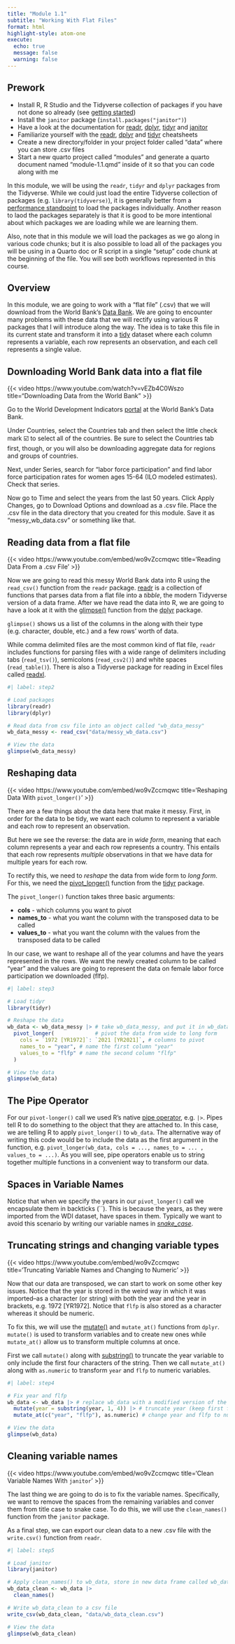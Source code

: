 ```yaml
---
title: "Module 1.1"
subtitle: "Working With Flat Files"
format: html
highlight-style: atom-one
execute: 
  echo: true
  message: false
  warning: false
---
```


::: {.callout-tip}
## Prework

- Install R, R Studio and the Tidyverse collection of packages if you have not done so already (see [getting started](/modules/getting-started.html))
- Install the `janitor` package (`install.packages("janitor")`)
- Have a look at the documentation for [readr](https://readr.tidyverse.org/), [dplyr](https://dplyr.tidyverse.org/), [tidyr](https://tidyr.tidyverse.org/) and [janitor](https://sfirke.github.io/janitor/)
- Familiarize yourself with the [readr](file:///C:/Users/emman/Downloads/data-import.pdf), [dplyr](file:///C:/Users/emman/Downloads/data-transformation-1.pdf) and [tidyr](file:///C:/Users/emman/Downloads/tidyr.pdf) cheatsheets
- Create a new directory/folder in your project folder called "data" where you can store .csv files
- Start a new quarto project called "modules" and generate a quarto document named "module-1.1.qmd" inside of it so that you can code along with me
:::

::: {.callout-note} 

In this module, we will be using the `readr`, `tidyr` and `dplyr` packages from the Tidyverse. While we could just load the entire Tidyverse collection of packages (e.g. `library(tidyverse)`), it is generally better from a [performance standpoint](https://stackoverflow.com/questions/50257990/what-is-the-advantage-of-using-librarytidyverse-instead-of-sub-packages) to load the packages individually. Another reason to laod the packages separately is that it is good to be more intentional about which packages we are loading while we are learning them. 

Also, note that in this module we will load the packages as we go along in various code chunks; but it is also possible to load all of the packages you will be using in a Quarto doc or R script in a single "setup" code chunk at the beginning of the file. You will see both workflows represented in this course.
:::


## Overview

In this module, we are going to work with a "flat file" (.csv) that we will download from the World Bank's [Data Bank](https://databank.worldbank.org/). We are going to encounter many problems with these data that we will rectify using various R packages that I will introduce along the way. The idea is to take this file in its current state and transform it into a [tidy](https://cran.r-project.org/web/packages/tidyr/vignettes/tidy-data.html) dataset where each column represents a variable, each row represents an observation, and each cell represents a single value.


## Downloading World Bank data into a flat file

{{< video https://www.youtube.com/watch?v=vEZb4C0Wszo title="Downloading Data from the World Bank" >}}

Go to the World Development Indicators [portal](https://databank.worldbank.org/source/world-development-indicators) at the World Bank's Data Bank.

Under Countries, select the Countries tab and then select the little check mark ☑️ to select all of the countries. Be sure to select the Countries tab first, though, or you will also be downloading aggregate data for regions and groups of countries.

Next, under Series, search for "labor force participation" and find labor force participation rates for women ages 15-64 (ILO modeled estimates). Check that series. 

Now go to Time and select the years from the last 50 years. Click Apply Changes, go to Download Options and download as a .csv file. Place the .csv file in the data directory that you created for this module. Save it as "messy_wb_data.csv" or something like that. 


## Reading data from a flat file

{{< video https://www.youtube.com/embed/wo9vZccmqwc title='Reading Data From a .csv File' >}}

Now we are going to read this messy World Bank data into R using the `read_csv()` function from the `readr` package. [readr](https://readr.tidyverse.org/) is a collection of functions that parses data from a flat file into a *tibble*, the modern Tidyverse version of a data frame. After we have read the data  into R, we are going to have a look at it with the [glimpse()](https://dplyr.tidyverse.org/reference/glimpse.html) function from the [dplyr](https://dplyr.tidyverse.org/index.html) package.

`glimpse()` shows us a list of the columns in the along with their type (e.g. character, double, etc.) and a few rows' worth of data. 

::: {.callout-note}
While comma delimited files are the most common kind of flat file, `readr` includes functions for parsing files with a wide range of delimiters including tabs (`read_tsv()`), semicolons (`read_csv2()`) and white spaces (`read_table()`). There is also a Tidyverse package for reading in Excel files called [readxl](https://readxl.tidyverse.org/).
:::

```r
#| label: step2

# Load packages
library(readr) 
library(dplyr) 

# Read data from csv file into an object called "wb_data_messy"
wb_data_messy <- read_csv("data/messy_wb_data.csv")

# View the data
glimpse(wb_data_messy)
```


## Reshaping data

{{< video https://www.youtube.com/embed/wo9vZccmqwc title='Reshaping Data With `pivot_longer()`' >}}

There are a few things about the data here that make it messy. First, in order for the data to be tidy, we want each column to represent a variable and each row to represent an observation. 

But here we see the reverse: the data are in *wide form*, meaning that each column represents a year and each row represents a country. This entails that each row represents *multiple* observations in that we have data for multiple years for each row. 

To rectify this, we need to *reshape* the data from wide form to *long form*. For this, we need the [pivot_longer()](https://tidyr.tidyverse.org/reference/pivot_longer.html) function from the [tidyr](https://tidyr.tidyverse.org/index.html) package. 

The `pivot_longer()` function takes three basic arguments: 

- **cols** - which columns you want to pivot
- **names_to** - what you want the column with the transposed data to be called
- **values_to** - what you want the column with the values from the transposed data to be called 

In our case, we want to reshape all of the year columns and have the years represented in the rows. We want the newly created column to be called "year" and the values are going to represent the data on female labor force participation we downloaded (flfp).

```r
#| label: step3

# Load tidyr
library(tidyr)

# Reshape the data
wb_data <- wb_data_messy |> # take wb_data_messy, and put it in wb_data, but first...
  pivot_longer(             # pivot the data from wide to long form
    cols = `1972 [YR1972]`: `2021 [YR2021]`, # columns to pivot
    names_to = "year", # name the first column "year"
    values_to = "flfp" # name the second column "flfp"
  ) 

# View the data
glimpse(wb_data)
```

::: {.callout-important}
## The Pipe Operator

For our `pivot-longer()` call we used R's native [pipe operator](https://r4ds.hadley.nz/workflow-style.html#sec-pipes), e.g. `|>`. Pipes tell R to do something to the object that they are attached to. In this case, we are telling R to apply `pivot_longer()` to `wb_data`. The alternative way of writing this code would be to include the data as the first argument in the function, e.g. `pivot_longer(wb_data, cols = ..., names_to = ... , values_to = ...)`. As you will see, pipe operators enable us to string together multiple functions in a convenient way to transform our data. 
:::

::: {.callout-caution}
## Spaces in Variable Names
Notice that when we specify the years in our `pivot_longer()` call we encapsulate them in backticks (``). This is because the years, as they were imported from the WDI dataset, have spaces in them. Typically we want to avoid this scenario by writing our variable names in [*snake_case*](https://en.wikipedia.org/wiki/Snake_case). 
:::


## Truncating strings and changing variable types

{{< video https://www.youtube.com/embed/wo9vZccmqwc title='Truncating Variable Names and Changing to Numeric' >}}

Now that our data are transposed, we can start to work on some other key issues. Notice that the year is stored in the weird way in which it was imported--as a character (or string) with both the year and the year in brackets, e.g. 1972 [YR1972]. Notice that `flfp` is also stored as a character whereas it should be numeric. 

To fix this, we will use the [mutate()](https://dplyr.tidyverse.org/reference/mutate.html) and `mutate_at()` functions from `dplyr`. `mutate()` is used to transform variables and to create new ones while `mutate_at()` allow us to transform multiple columns at once. 

First we call `mutate()` along with [substring()](https://www.statology.org/substring-function-in-r/) to truncate the year variable to only include the first four characters of the string. Then we call `mutate_at()` along with `as.numeric` to transform `year` and `flfp` to numeric variables.

```r
#| label: step4

# Fix year and flfp
wb_data <- wb_data |> # replace wb_data with a modified version of the dataframe 
  mutate(year = substring(year, 1, 4)) |> # truncate year (keep first four characters)
  mutate_at(c("year", "flfp"), as.numeric) # change year and flfp to numeric

# View the data
glimpse(wb_data)
```


## Cleaning variable names

{{< video https://www.youtube.com/embed/wo9vZccmqwc title='Clean Variable Names With `janitor`' >}}

The last thing we are going to do is to fix the variable names. Specifically, we want to remove the spaces from the remaining variables and conver them from title case to snake case. To do this, we will use the `clean_names()` function from the `janitor` package. 

As a final step, we can export our clean data to a new .csv file with the `write.csv()` function from `readr`. 

```r
#| label: step5

# Load janitor
library(janitor)

# Apply clean_names() to wb_data, store in new data frame called wb_data_clean
wb_data_clean <- wb_data |>  
  clean_names() 

# Write wb_data_clean to a csv file
write_csv(wb_data_clean, "data/wb_data_clean.csv")

# View the data
glimpse(wb_data_clean)
```



